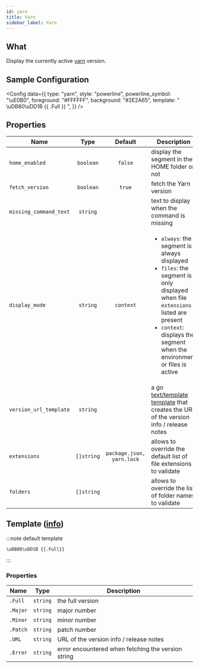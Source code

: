 ```yaml
---
id: yarn
title: Yarn
sidebar_label: Yarn
---
```


## What

Display the currently active [yarn][yarn-docs] version.

## Sample Configuration


<Config
  data={{
    type: "yarn",
    style: "powerline",
    powerline_symbol: "\uE0B0",
    foreground: "#FFFFFF",
    background: "#2E2A65",
    template: " \uDB80\uDD1B {{ .Full }} ",
  }}
/>

## Properties

| Name                   |    Type    |          Default          | Description                                                                                                                                                                                                                          |
| ---------------------- | :--------: | :-----------------------: | ------------------------------------------------------------------------------------------------------------------------------------------------------------------------------------------------------------------------------------ |
| `home_enabled`         | `boolean`  |          `false`          | display the segment in the HOME folder or not                                                                                                                                                                                        |
| `fetch_version`        | `boolean`  |          `true`           | fetch the Yarn version                                                                                                                                                                                                               |
| `missing_command_text` |  `string`  |                           | text to display when the command is missing                                                                                                                                                                                          |
| `display_mode`         |  `string`  |         `context`         | <ul><li>`always`: the segment is always displayed</li><li>`files`: the segment is only displayed when file `extensions` listed are present</li><li>`context`: displays the segment when the environment or files is active</li></ul> |
| `version_url_template` |  `string`  |                           | a go [text/template][go-text-template] [template][templates] that creates the URL of the version info / release notes                                                                                                                |
| `extensions`           | `[]string` | `package.json, yarn.lock` | allows to override the default list of file extensions to validate                                                                                                                                                                   |
| `folders`              | `[]string` |                           | allows to override the list of folder names to validate                                                                                                                                                                              |

## Template ([info][templates])

:::note default template

```template
\uDB80\uDD1B {{.Full}}
```

:::

### Properties

| Name     | Type     | Description                                        |
| -------- | -------- | -------------------------------------------------- |
| `.Full`  | `string` | the full version                                   |
| `.Major` | `string` | major number                                       |
| `.Minor` | `string` | minor number                                       |
| `.Patch` | `string` | patch number                                       |
| `.URL`   | `string` | URL of the version info / release notes            |
| `.Error` | `string` | error encountered when fetching the version string |

[go-text-template]: https://golang.org/pkg/text/template/
[templates]: /docs/configuration/templates
[yarn-docs]: https://yarnpkg.com
